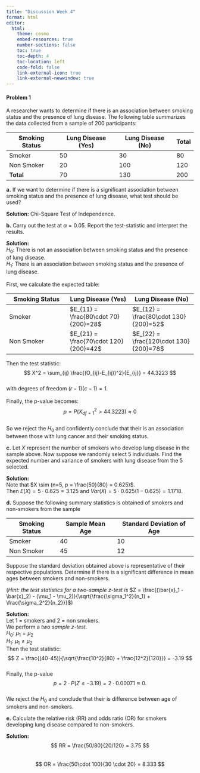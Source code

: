 ```yaml
---
title: "Discussion Week 4"
format: html
editor: 
  html:
    theme: cosmo
    embed-resources: true
    number-sections: false
    toc: true
    toc-depth: 4
    toc-location: left
    code-fold: false
    link-external-icon: true
    link-external-newwindow: true
---
```


#### Problem 1

A researcher wants to determine if there is an association between smoking status and the presence of lung disease. The following table summarizes the data collected from a sample of 200 participants:

| Smoking Status | Lung Disease (Yes) | Lung Disease (No) | Total |
|----------------|--------------------|-------------------|-------|
| Smoker         | 50                 | 30                | 80    |
| Non Smoker     | 20                 | 100               | 120   |
| **Total**      | 70                 | 130               | 200   |

**a.** If we want to determine if there is a significant association between smoking status and the presence of lung disease, what test should be used?

| **Solution:** Chi-Square Test of Independence.

**b.** Carry out the test at $\alpha = 0.05$. Report the test-statistic and interpret the results.

| **Solution:**
| $H_0$:  There is not an association between smoking status and the presence of lung disease.
| $H_1$: There is an association between smoking status and the presence of lung disease.
| 
| First, we calculate the expected table:

| Smoking Status | Lung Disease (Yes) | Lung Disease (No) |
|-----------------------------------------------------------------|-------------------------------------------------------------------|----------------------------------------------------------------------|
| Smoker | $E_{11}  = \frac{80\cdot 70}{200}=28$ | $E_{12}  = \frac{80\cdot 130}{200}=52$ |
| Non Smoker | $E_{21}  = \frac{70\cdot 120}{200}=42$ | $E_{22}  = \frac{120\cdot 130}{200}=78$ |

| Then the test statistic:
| $$
  X^2 = \sum_{ij} \frac{(O_{ij}-E_{ij})^2}{E_{ij}} = 44.3223
  $$
| with degrees of freedom $(r-1)(c-1) = 1$.
| 
| Finally, the p-value becomes:
| $$
  p = P(X^2_{df=1} > 44.3223) \approx 0
  $$
| So we reject the $H_0$ and confidently conclude that their is an association between those with lung cancer and their smoking status.

**c.** Let $X$ represent the number of smokers who develop lung disease in the sample above. Now suppose we randomly select 5 individuals. Find the expected number and variance of smokers with lung disease from the 5 selected.

| **Solution:**
| Note that $X \sim (n=5, p = \frac{50}{80} = 0.625)$. 
| Then $E(X) = 5 \cdot 0.625 = 3.125$ and $Var(X) = 5 \cdot 0.625 (1-0.625) = 1.1718.$

**d.** Suppose the following summary statistics is obtained of smokers and non-smokers from the sample

| Smoking Status | Sample Mean Age | Standard Deviation of Age |
|----------------|-----------------|---------------------------|
| Smoker         | 40              | 10                        |
| Non Smoker     | 45              | 12                        |

Suppose the standard deviation obtained above is representative of their respective populations. Determine if there is a significant difference in mean ages between smokers and non-smokers.

(*Hint: the test statistics for a two-sample z-test is* $Z = \frac{(\bar{x}_1 - \bar{x}_2) - (\mu_1  - \mu_2)}{\sqrt{\frac{\sigma_1^2}{n_1} + \frac{\sigma_2^2}{n_2}}}$)

| **Solution:**
| Let $1$ = smokers and $2$ = non smokers.
| We perform a *two sample z-test*. 
| $H_0$: $\mu_1 = \mu_2$
| $H_1$: $\mu_1 \not= \mu_2$
| Then the test statistic:
| $$
  Z = \frac{(40-45)}{\sqrt{\frac{10^2}{80} + \frac{12^2}{120}}} = -3.19
  $$
| Finally, the p-value
| $$
  p = 2\cdot P(Z\leq-3.19) = 2⋅0.00071 \approx 0.
  $$
| We reject the $H_0$ and conclude that their is difference between age of smokers and non-smokers.
| 

**e.** Calculate the relative risk (RR) and odds ratio (OR) for smokers developing lung disease compared to non-smokers.

| **Solution:**
| $$
  RR = \frac{50/80}{20/120} = 3.75
  $$
| $$
  OR = \frac{50\cdot 100}{30 \cdot 20} = 8.333
  $$

